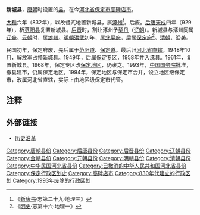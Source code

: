 '''新城县'''，[[唐朝|唐朝]]时设置的[[县|县]]，在今[[河北省|河北省]][[保定市|保定市]][[高碑店市|高碑店市]]。

[[大和_(唐朝)|大和]]六年（832年），以故督亢地置新城县，属[[涿州_(古代)|涿州]]<ref>《[[新唐书|新唐书]]·志第二十九·地理三》</ref>。后废。[[后唐|后唐]][[天成_(后唐)|天成]]四年（929年），析[[范阳县|范阳县]]复置新城县。[[后晋|后晋]]时，割让涿州予[[契丹|契丹]]（[[辽朝|辽朝]]）。新城县与涿州同属[[辽朝|辽]][[金朝|金]]。[[元朝|元朝]]时，属[[雄州_(河北)|雄州]]。[[明朝|明朝]][[洪武|洪武]]初年，属[[北平府|北平府]]，后属[[保定府|保定府]]<ref>《[[明史|明史]]·志第十六·地理一》</ref>。[[清朝|清朝]]，沿袭。

民国初年，保定府废，先后属于[[范阳道|范阳道]]、[[保定道|保定道]]。最后归[[河北省_(中华民国)|河北省]][[直辖|直辖]]。1948年10月，解放军占领新城县。1949年，后属[[保定专区|保定专区]]，1958年并入[[涿县|涿县]]。1961年，复置新城县。1968年，保定专区改[[保定地区|保定地区]]，仍隶之。1993年，[[中华人民共和国国务院|中国国务院]]批准，撤县建市，仍属保定地区。1994年，保定地区与保定市合并，设立地区级保定市，改属河北省直辖，实际上由地区级保定市代管。

== 注释 ==

{{Reflist|2}}

== 外部链接 ==
*[http://www.he.xinhuanet.com/zfwq/gaobeidian/zonglan/lishi.htm 历史沿革] {{Wayback|url=http://www.he.xinhuanet.com/zfwq/gaobeidian/zonglan/lishi.htm |date=20200809051917 }} 

[[Category:唐朝县份|Category:唐朝县份]]
[[Category:后唐县份|Category:后唐县份]]
[[Category:后晋县份|Category:后晋县份]]
[[Category:辽朝县份|Category:辽朝县份]]
[[Category:金朝县份|Category:金朝县份]]
[[Category:元朝县份|Category:元朝县份]]
[[Category:明朝县份|Category:明朝县份]]
[[Category:清朝县份|Category:清朝县份]]
[[Category:中华民国河北省县份|Category:中华民国河北省县份]]
[[Category:已撤消的中华人民共和国河北省县份|Category:已撤消的中华人民共和国河北省县份]]
[[Category:保定行政区划史|Category:保定行政区划史]]
[[Category:高碑店市|Category:高碑店市]]
[[Category:830年代建立的行政区划|Category:830年代建立的行政区划]]
[[Category:1993年废除的行政区划|Category:1993年废除的行政区划]]